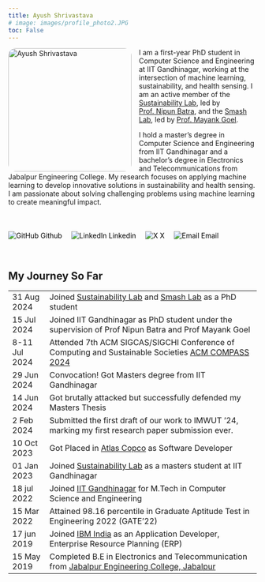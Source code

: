 ```yaml
---
title: Ayush Shrivastava
# image: images/profile_photo2.JPG
toc: False
---
```




<img src="images/profile_photo2.JPG" 
     style="float: left; margin: 0 15px 0 0; width: 250px; height: 250px; border-radius: 15px;" 
     alt="Ayush Shrivastava">


<p style="margin-right:-20%;">
I am a first-year PhD student in Computer Science and Engineering at IIT Gandhinagar, working at the intersection of machine learning, sustainability, and health sensing. I am an active member of the <a href="https://sustainability-lab.github.io/">Sustainability Lab</a>, led by <a href="https://nipunbatra.github.io/">Prof. Nipun Batra</a>, and the <a href="https://smashlab.io/">Smash Lab</a>, led by <a href="https://mynkgoel.github.io/">Prof. Mayank Goel</a>.  

I hold a master's degree in Computer Science and Engineering from IIT Gandhinagar and a bachelor's degree in Electronics and Telecommunications from Jabalpur Engineering College. My research focuses on applying machine learning to develop innovative solutions in sustainability and health sensing. I am passionate about solving challenging problems using machine learning to create meaningful impact.

</p>

<br>

<div style="margin-top: 20px;">
  <a href="https://github.com/AyushShrivstava/" target="Github" style="margin-right: 15px; color: black; text-decoration: none;">
    <img src="https://img.icons8.com/material-outlined/30/000000/github.png" alt="GitHub"> Github
  </a>
  <a href="https://www.linkedin.com/in/shrivastavaayush" target="Linkedin" style="margin-right: 15px; color: black; text-decoration: none;">
    <img src="https://img.icons8.com/material-outlined/30/000000/linkedin.png" alt="LinkedIn"> Linkedin
  </a>
  <a href="https://x.com/Shriman_Ayush" target="X" style="margin-right: 15px; color: black; text-decoration: none;">
    <img src="https://img.icons8.com/material-outlined/30/000000/twitter.png" alt="X"> X 
  </a>
  <a href="mailto:shrivastavaayush@iitgn.ac.in" target="Email" style="color: black; text-decoration: none;">
    <img src="https://img.icons8.com/material-outlined/30/000000/email.png" alt="Email"> Email
  </a>
</div>

<br>

## My Journey So Far

<table>
  <colgroup>
      <col span="1" style="width: 15%;">
  </colgroup>
  <tr>
    <td>31 Aug 2024</td>
    <td>Joined <a href="https://sustainability-lab.github.io/">Sustainability Lab</a> and <a href="https://smashlab.io/">Smash Lab</a> as a PhD student</td>
  </tr>
  <tr>
    <td>15 Jul 2024</td>
    <td>Joined IIT Gandhinagar as PhD student under the supervision of Prof Nipun Batra and Prof Mayank Goel</td>
  </tr>
  <tr>
    <td>8-11 Jul 2024</td>
    <td>Attended 7th ACM SIGCAS/SIGCHI Conference of Computing and Sustainable Societies <a href ="https://compass.acm.org/">ACM COMPASS 2024</a></td>
  </tr>
  <tr>
    <td>29 Jun 2024</td>
    <td>Convocation! Got Masters degree from IIT Gandhinagar</td>
  </tr>
  <tr>
    <td>14 Jun 2024</td>
    <td>Got brutally attacked but successfully defended my Masters Thesis</td>
  </tr>
  <!-- <tr>
    <td>16 May 2024</td>
    <td>Visited the Sleep Clinic, Pulmonary Division at <a href="https://en.wikipedia.org/wiki/All_India_Institute_of_Medical_Sciences,_New_Delhi">All India Institute of Medical Sciences, Delhi</a> for a Project</td>
  </tr> -->
  <tr>
    <td>2 Feb 2024</td>
    <td>Submitted the first draft of our work to IMWUT '24, marking my first research paper submission ever.</td>
  </tr>
  <tr>
    <td>10 Oct 2023</td>
    <td>Got Placed in <a href="https://www.atlascopco.com/en-in/about-atlas-copco">Atlas Copco</a> as Software Developer</td>
  </tr>
  <!-- <tr>
    <td>17 May 2023</td>
    <td>Joined <a href="https://aman1chaudhary.github.io/pdc-website/">Professional Developement Council (PDC)</a> as Council Member at IIT Gandhinagar</td>
  </tr> -->
  <tr>
    <td>01 Jan 2023</td>
    <td>Joined <a href="https://sustainability-lab.github.io/">Sustainability Lab</a> as a masters student at IIT Gandhinagar</td>
  </tr>
  <tr>
    <td>18 jul 2022</td>
    <td>Joined <a href="https://www.iitgn.ac.in/admissions/mtech">IIT Gandhinagar</a> for M.Tech in Computer Science and Engineering</td>
  </tr>
  <tr>
    <td>15 Mar 2022</td>
    <td>Attained 98.16 percentile in Graduate Aptitude Test in Engineering 2022 (GATE’22)</td>
  </tr>
  <tr>
    <td>17 jun 2019</td>
    <td>Joined <a href ="https://www.ibm.com/consulting">IBM India</a> as an Application Developer, Enterprise Resource Planning (ERP)</td>
  </tr>
  <tr>
    <td>15 May 2019</td>
    <td>Completed B.E in Electronics and Telecommunication from <a href="https://en.wikipedia.org/wiki/Jabalpur_Engineering_College">Jabalpur Engineering College, Jabalpur</a></td>
  </tr>
</table>